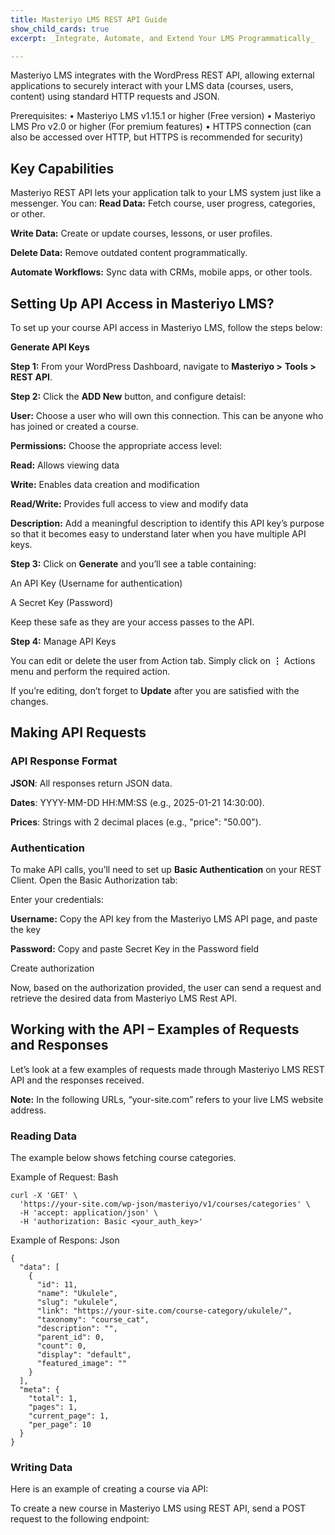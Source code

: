 ```yaml
---
title: Masteriyo LMS REST API Guide
show_child_cards: true
excerpt: _Integrate, Automate, and Extend Your LMS Programmatically_

--- 
```

Masteriyo LMS integrates with the WordPress REST API, allowing external applications to securely interact with your LMS data (courses, users, content) using standard HTTP requests and JSON.

Prerequisites:
•	Masteriyo LMS v1.15.1 or higher (Free version)
•	Masteriyo LMS Pro v2.0 or higher (For premium features)
•	HTTPS connection (can also be accessed over HTTP, but HTTPS is recommended for security)

## Key Capabilities
Masteriyo REST API lets your application talk to your LMS system just like a messenger. You can:
**Read Data:** Fetch course, user progress, categories, or other.

**Write Data:** Create or update courses, lessons, or user profiles.

**Delete Data:** Remove outdated content programmatically.

**Automate Workflows:** Sync data with CRMs, mobile apps, or other tools.
## Setting Up API Access in Masteriyo LMS?

To set up your course API access in Masteriyo LMS, follow the steps below:

**Generate API Keys**

**Step 1:** From your WordPress Dashboard, navigate to **Masteriyo >** **Tools > REST API**.

**Step 2:** Click the **ADD New** button, and configure detaisl:

**User:** Choose a user who will own this connection. This can be anyone who has joined or created a course.

**Permissions:** Choose the appropriate access level:

**Read:** Allows viewing data

**Write:** Enables data creation and modification

**Read/Write:** Provides full access to view and modify data

**Description:** Add a meaningful description to identify this API key’s purpose so that it becomes easy to understand later when you have multiple API keys.

**Step 3:** Click on **Generate** and you’ll see a table containing:

An API Key (Username for authentication)

A Secret Key (Password)

Keep these safe as they are your access passes to the API.

**Step 4:** Manage API Keys

You can edit or delete the user from Action tab. Simply click on **⋮**  Actions menu  and perform the required action.

If you’re editing, don’t forget to **Update** after you are satisfied with the changes.

## Making API Requests

### API Response Format

**JSON**: All responses return JSON data.

**Dates**: YYYY-MM-DD HH:MM:SS (e.g., 2025-01-21 14:30:00).

**Prices**: Strings with 2 decimal places (e.g., "price": "50.00").

### Authentication

To make API calls, you’ll need to set up **Basic Authentication** on your REST Client. Open the Basic Authorization tab:

Enter your credentials:

**Username:** Copy the API key from the Masteriyo LMS API page, and paste the key

**Password:**  Copy and paste Secret Key in the Password field

Create authorization

Now, based on the authorization provided, the user can send a request and retrieve the desired data from Masteriyo LMS Rest API.

## Working with the API – Examples of Requests and Responses

Let’s look at a few examples of requests made through Masteriyo LMS REST API and the responses received.

**Note:** In the following URLs, “your-site.com” refers to your live LMS website address.

### Reading Data

The example below shows fetching course categories.

Example of Request:
Bash
```
curl -X 'GET' \
  'https://your-site.com/wp-json/masteriyo/v1/courses/categories' \
  -H 'accept: application/json' \
  -H 'authorization: Basic <your_auth_key>'

```
Example of Respons:
Json
```
{
  "data": [
    {
      "id": 11,
      "name": "Ukulele",
      "slug": "ukulele",
      "link": "https://your-site.com/course-category/ukulele/",
      "taxonomy": "course_cat",
      "description": "",
      "parent_id": 0,
      "count": 0,
      "display": "default",
      "featured_image": ""
    }
  ],
  "meta": {
    "total": 1,
    "pages": 1,
    "current_page": 1,
    "per_page": 10
  }
}

```
### Writing Data

Here is an example of creating a course via API:

To create a new course in Masteriyo LMS using REST API, send a POST request to the following endpoint:


